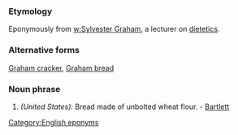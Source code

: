===Etymology===
Eponymously from [[w:Sylvester Graham]], a lecturer on [[dietetics]].
===Alternative forms===
[[Graham cracker]], [[Graham bread]]
===Noun phrase===
#''(United States):'' Bread made of unbolted wheat flour. - [[Bartlett]]

[[Category:English eponyms]]